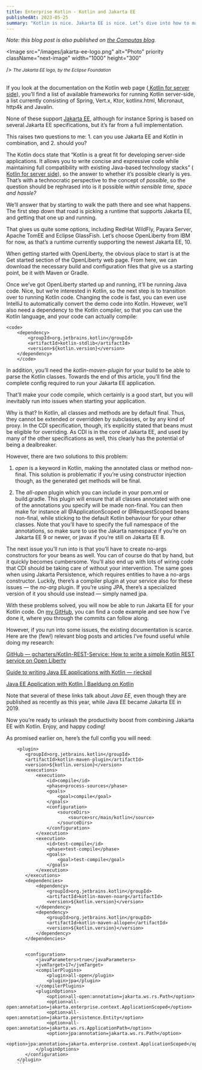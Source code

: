 ```yaml
---
title: Enterprise Kotlin - Kotlin and Jakarta EE
publishedAt: 2023-05-25
summary: "Kotlin is nice. Jakarta EE is nice. Let’s dive into how to make them play well together!"
---
```


<em>Note: this blog post is also published
on <a href="https://medium.com/compendium/enterprise-kotlin-kotlin-and-jakarta-ee-9b9d73c8268e">the Computas blog</a>.</em>

<Image
src="/images/jakarta-ee-logo.png"
alt="Photo"
priority
className="next-image"
width="1000"
height="300"

/>
<small><em>The Jakarta EE logo, by the Eclipse Foundation</em></small>

<br />
If you look at the documentation on the Kotlin web page (<a href="https://kotlinlang.org/docs/server-overview.html">
Kotlin for server side</a>), you’ll find a list of available
frameworks for running Kotlin server-side, a list currently consisting of Spring, Vert.x, Ktor, kotlinx.html, Micronaut,
http4k and Javalin.

None of these support <a href="https://jakarta.ee">Jakarta EE</a>, although for instance Spring is based on several
Jakarta EE specifications, but it’s
far from a full implementation.

This raises two questions to me: 1. can you use Jakarta EE and Kotlin in combination, and 2. should you?

The Kotlin docs state that “Kotlin is a great fit for developing server-side applications. It allows you to write
concise and expressive code while maintaining full compatibility with existing Java-based technology
stacks” (<a href="https://kotlinlang.org/docs/server-overview.html">
Kotlin for server side</a>), so the answer to whether it’s possible clearly is yes. That’s with a technocratic
perspective to the concept of <em>possible</em>, so the question should be rephrased into is it possible <em>within
sensible time, space and hassle?</em>

We’ll answer that by starting to walk the path there and see what happens. The first step down that road is picking a
runtime that supports Jakarta EE, and getting that one up and running.

That gives us quite some options, including RedHat WildFly, Payara Server, Apache TomEE and Eclipse GlassFish. Let’s
choose OpenLiberty from IBM for now, as that’s a runtime currently supporting the newest Jakarta EE, 10.

When getting started with OpenLiberty, the obvious place to start is at the Get started section of the OpenLiberty web
page. From here, we can download the necessary build and configuration files that give us a starting point, be it with
Maven or Gradle.

Once we’ve got OpenLiberty started up and running, it’ll be running Java code. Nice, but we’re interested in Kotlin, so
the next step is to transition over to running Kotlin code. Changing the code is fast, you can even use IntelliJ to
automatically convert the demo code into Kotlin. However, we’ll also need a dependency to the Kotlin compiler, so that
you can use the Kotlin language, and your code can actually compile:

```
<code>
    <dependency>  
        <groupId>org.jetbrains.kotlin</groupId> 
        <artifactId>kotlin-stdlib</artifactId>
        <version>${kotlin.version}</version>  
    </dependency>
    </code>
```
In addition, you’ll need the <em>kotlin-maven-plugin</em> for your build to be able to parse the Kotlin classes. Towards
the end
of this article, you’ll find the complete config required to run your Jakarta EE application.

That’ll make your code compile, which certainly is a good start, but you will inevitably run into issues when starting
your application.

Why is that? In Kotlin, all classes and methods are by default final. Thus, they cannot be extended or overridden by
subclasses, or by any kind of proxy. In the CDI specification, though, it’s explicitly stated that beans must be
eligible for overriding. As CDI is in the core of Jakarta EE, and used by many of the other specifications as well, this
clearly has the potential of being a dealbreaker.

However, there are two solutions to this problem:

1. <em>open</em> is a keyword in Kotlin, making the annotated class or method non-final. This solution is problematic if
   you’re
   using constructor injection though, as the generated get methods will be final.

2. The <em>all-open</em> plugin which you can include in your pom.xml or build.gradle. This plugin will ensure that all
   classes
   annotated with one of the annotations you specify will be made non-final. You can then make for instance all
   @ApplicationScoped or @RequestScoped beans non-final, while sticking to the default Kotlin behaviour for your other
   classes. Note that you’ll have to specify the full namespace of the annotations, so make sure to use the Jakarta
   namespace if you’re on Jakarta EE 9 or newer, or javax if you’re still on Jakarta EE 8.

The next issue you’ll run into is that you’ll have to create no-args constructors for your beans as well. You can of
course do that by hand, but it quickly becomes cumbersome. You’ll also end up with lots of wiring code that CDI should
be taking care of without your intervention. The same goes when using Jakarta Persistence, which requires entities to
have a no-args constructor. Luckily, there’s a compiler plugin at your service also for these issues — the <em>
no-arg</em>
plugin. If you’re using JPA, there’s a specialized version of it you should use instead — simply named jpa.

With these problems solved, you will now be able to run Jakarta EE for your Kotlin code.
On <a href="https://github.com/madsop/enterprise-kotlin">my GitHub</a>, you can find a
code example and see how I’ve done it, where you through the commits can follow along.

However, if you run into some issues, the existing documentation is scarce. Here are the (few!) relevant blog posts and
articles I’ve found useful while doing my research:

<a href="https://github.com/gcharters/Kotlin-REST-Service">GitHub — gcharters/Kotlin-REST-Service: How to write a simple
Kotlin REST service on Open Liberty</a>

<a href="https://rieckpil.de/howto-write-java-ee-applications-with-kotlin/">Guide to writing Java EE applications with
Kotlin — rieckpil</a>

<a href="https://www.baeldung.com/kotlin/java-ee-kotlin-app">Java EE Application with Kotlin | Baeldung on Kotlin</a>

Note that several of these links talk about <em>Java EE</em>, even though they are published as recently as this year,
while Java
EE became Jakarta EE in 2019.

Now you’re ready to unleash the productivity boost from combining Jakarta EE with Kotlin. Enjoy, and happy coding!

As promised earlier on, here’s the full config you will need:

```
    <plugin>
       <groupId>org.jetbrains.kotlin</groupId>
       <artifactId>kotlin-maven-plugin</artifactId>
       <version>${kotlin.version}</version>
       <executions>
           <execution>
               <id>compile</id>
               <phase>process-sources</phase>
               <goals>
                   <goal>compile</goal>
               </goals>
               <configuration>
                   <sourceDirs>
                       <source>src/main/kotlin</source>
                   </sourceDirs>
               </configuration>
           </execution>
           <execution>
               <id>test-compile</id>
               <phase>test-compile</phase>
               <goals>
                   <goal>test-compile</goal>
               </goals>
           </execution>
       </executions>
       <dependencies>
           <dependency>
               <groupId>org.jetbrains.kotlin</groupId>
               <artifactId>kotlin-maven-noarg</artifactId>
               <version>${kotlin.version}</version>
           </dependency>
           <dependency>
               <groupId>org.jetbrains.kotlin</groupId>
               <artifactId>kotlin-maven-allopen</artifactId>
               <version>${kotlin.version}</version>
           </dependency>
       </dependencies>
    
    
       <configuration>
           <javaParameters>true</javaParameters>
           <jvmTarget>17</jvmTarget>
           <compilerPlugins>
               <plugin>all-open</plugin>
               <plugin>jpa</plugin>
           </compilerPlugins>
           <pluginOptions>
               <option>all-open:annotation=jakarta.ws.rs.Path</option>
               <option>all-open:annotation=jakarta.enterprise.context.ApplicationScoped</option>
               <option>all-open:annotation=jakarta.persistence.Entity</option>
               <option>all-open:annotation=jakarta.ws.rs.ApplicationPath</option>
               <option>jpa:annotation=jakarta.ws.rs.Path</option>
               <option>jpa:annotation=jakarta.enterprise.context.ApplicationScoped</option>
           </pluginOptions>
       </configuration>
    </plugin>
    ```
